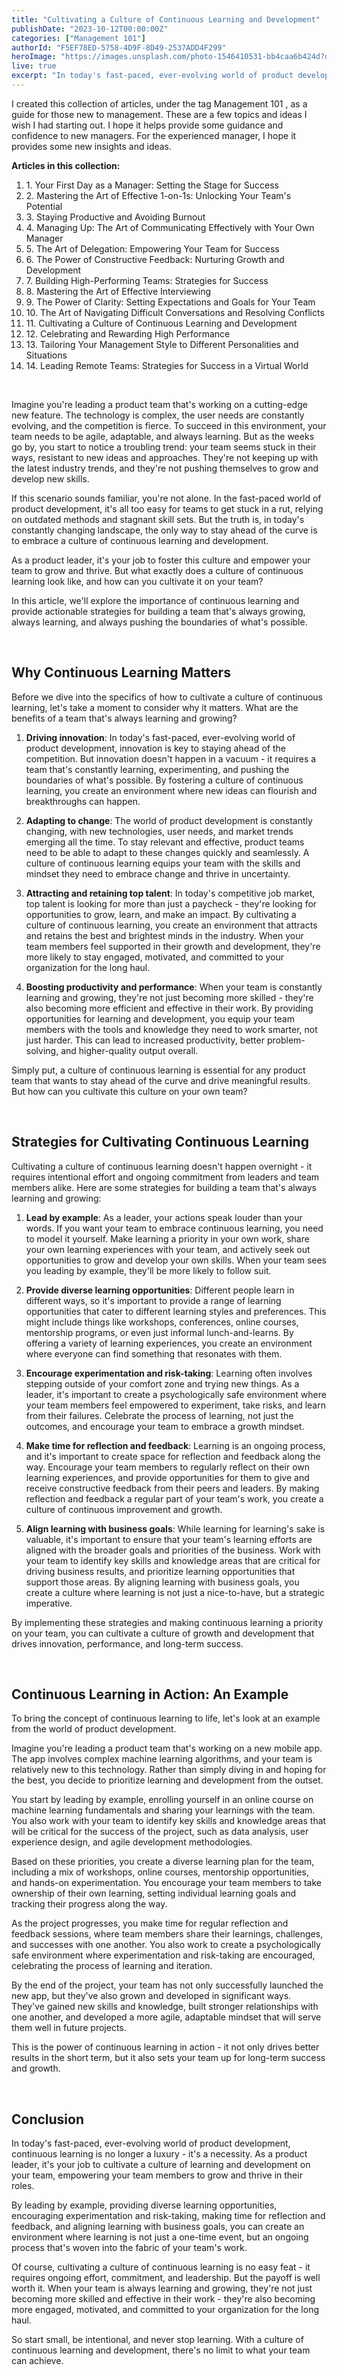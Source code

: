 ```yaml
---
title: "Cultivating a Culture of Continuous Learning and Development"
publishDate: "2023-10-12T00:00:00Z"
categories: ["Management 101"]
authorId: "F5EF78ED-5758-4D9F-8D49-2537ADD4F299"
heroImage: "https://images.unsplash.com/photo-1546410531-bb4caa6b424d?q=80&w=3871&auto=format&fit=crop&ixlib=rb-4.0.3&ixid=M3wxMjA3fDB8MHxwaG90by1wYWdlfHx8fGVufDB8fHx8fA%3D%3D"
live: true
excerpt: "In today's fast-paced, ever-evolving world of product development, one thing is certain: the only constant is change. To stay ahead of the curve and drive innovation, product teams need to embrace a culture of continuous learning and development. As a product leader, it's your job to foster this culture and empower your team to grow and thrive. In this article, we'll explore the importance of continuous learning and provide actionable strategies for cultivating a culture of growth and development on your team."
---
```


<Summary>
  I created this collection of articles, under the tag <Tag>Management 101</Tag>
  , as a guide for those new to management. These are a few topics and ideas I
  wish I had starting out. I hope it helps provide some guidance and confidence
  to new managers. For the experienced manager, I hope it provides some new
  insights and ideas.

  <strong>Articles in this collection:</strong>
  <Indent>
  <ol>
    <li>1. <InternalLink href="/blog/mgmt101-00-first-day">Your First Day as a Manager: Setting the Stage for Success</InternalLink></li>
    <li>2. <InternalLink href="/blog/mgmt101-01-1on1s">Mastering the Art of Effective 1-on-1s: Unlocking Your Team's Potential</InternalLink></li>
    <li>3. <InternalLink href="/blog/mgmt101-02-staying-productive">Staying Productive and Avoiding Burnout</InternalLink></li>
    <li>4. <InternalLink href="/blog/mgmt101-03-managing-up">Managing Up: The Art of Communicating Effectively with Your Own Manager</InternalLink></li>
    <li>5. <InternalLink href="/blog/mgmt101-04-delegation">The Art of Delegation: Empowering Your Team for Success</InternalLink></li>
    <li>6. <InternalLink href="/blog/mgmt101-05-feedback">The Power of Constructive Feedback: Nurturing Growth and Development</InternalLink></li>
    <li>7. <InternalLink href="/blog/mgmt101-06-attracting-top-people">Building High-Performing Teams: Strategies for Success</InternalLink></li>
    <li>8. <InternalLink href="/blog/mgmt101-07-effective-interviewing">Mastering the Art of Effective Interviewing</InternalLink></li>
    <li>9. <InternalLink href="/blog/mgmt101-08-clear-expectations">The Power of Clarity: Setting Expectations and Goals for Your Team</InternalLink></li>
    <li>10. <InternalLink href="/blog/mgmt101-09-difficult-conversations">The Art of Navigating Difficult Conversations and Resolving Conflicts</InternalLink></li>
    <li>11. <InternalLink href="/blog/mgmt101-10-continuous-learning">Cultivating a Culture of Continuous Learning and Development</InternalLink></li>
    <li>12. <InternalLink href="/blog/mgmt101-11-rewarding-high-performance">Celebrating and Rewarding High Performance</InternalLink></li>
    <li>13. <InternalLink href="/blog/mgmt101-12-personalities-and-differences">Tailoring Your Management Style to Different Personalities and Situations</InternalLink></li>
    <li>14. <InternalLink href="/blog/mgmt101-13-managing-remote-teams">Leading Remote Teams: Strategies for Success in a Virtual World</InternalLink></li>
  </ol>
  </Indent>
</Summary>

<br />

Imagine you're leading a product team that's working on a cutting-edge new feature. The technology is complex, the user needs are constantly evolving, and the competition is fierce. To succeed in this environment, your team needs to be agile, adaptable, and always learning. But as the weeks go by, you start to notice a troubling trend: your team seems stuck in their ways, resistant to new ideas and approaches. They're not keeping up with the latest industry trends, and they're not pushing themselves to grow and develop new skills.

If this scenario sounds familiar, you're not alone. In the fast-paced world of product development, it's all too easy for teams to get stuck in a rut, relying on outdated methods and stagnant skill sets. But the truth is, in today's constantly changing landscape, the only way to stay ahead of the curve is to embrace a culture of continuous learning and development.

As a product leader, it's your job to foster this culture and empower your team to grow and thrive. But what exactly does a culture of continuous learning look like, and how can you cultivate it on your team?

In this article, we'll explore the importance of continuous learning and provide actionable strategies for building a team that's always growing, always learning, and always pushing the boundaries of what's possible.

<br />

## Why Continuous Learning Matters

Before we dive into the specifics of how to cultivate a culture of continuous learning, let's take a moment to consider why it matters. What are the benefits of a team that's always learning and growing?

1. **Driving innovation**: In today's fast-paced, ever-evolving world of product development, innovation is key to staying ahead of the competition. But innovation doesn't happen in a vacuum - it requires a team that's constantly learning, experimenting, and pushing the boundaries of what's possible. By fostering a culture of continuous learning, you create an environment where new ideas can flourish and breakthroughs can happen.

2. **Adapting to change**: The world of product development is constantly changing, with new technologies, user needs, and market trends emerging all the time. To stay relevant and effective, product teams need to be able to adapt to these changes quickly and seamlessly. A culture of continuous learning equips your team with the skills and mindset they need to embrace change and thrive in uncertainty.

3. **Attracting and retaining top talent**: In today's competitive job market, top talent is looking for more than just a paycheck - they're looking for opportunities to grow, learn, and make an impact. By cultivating a culture of continuous learning, you create an environment that attracts and retains the best and brightest minds in the industry. When your team members feel supported in their growth and development, they're more likely to stay engaged, motivated, and committed to your organization for the long haul.

4. **Boosting productivity and performance**: When your team is constantly learning and growing, they're not just becoming more skilled - they're also becoming more efficient and effective in their work. By providing opportunities for learning and development, you equip your team members with the tools and knowledge they need to work smarter, not just harder. This can lead to increased productivity, better problem-solving, and higher-quality output overall.

Simply put, a culture of continuous learning is essential for any product team that wants to stay ahead of the curve and drive meaningful results. But how can you cultivate this culture on your own team?

<br />

## Strategies for Cultivating Continuous Learning

Cultivating a culture of continuous learning doesn't happen overnight - it requires intentional effort and ongoing commitment from leaders and team members alike. Here are some strategies for building a team that's always learning and growing:

1. **Lead by example**: As a leader, your actions speak louder than your words. If you want your team to embrace continuous learning, you need to model it yourself. Make learning a priority in your own work, share your own learning experiences with your team, and actively seek out opportunities to grow and develop your own skills. When your team sees you leading by example, they'll be more likely to follow suit.

2. **Provide diverse learning opportunities**: Different people learn in different ways, so it's important to provide a range of learning opportunities that cater to different learning styles and preferences. This might include things like workshops, conferences, online courses, mentorship programs, or even just informal lunch-and-learns. By offering a variety of learning experiences, you create an environment where everyone can find something that resonates with them.

3. **Encourage experimentation and risk-taking**: Learning often involves stepping outside of your comfort zone and trying new things. As a leader, it's important to create a psychologically safe environment where your team members feel empowered to experiment, take risks, and learn from their failures. Celebrate the process of learning, not just the outcomes, and encourage your team to embrace a growth mindset.

4. **Make time for reflection and feedback**: Learning is an ongoing process, and it's important to create space for reflection and feedback along the way. Encourage your team members to regularly reflect on their own learning experiences, and provide opportunities for them to give and receive constructive feedback from their peers and leaders. By making reflection and feedback a regular part of your team's work, you create a culture of continuous improvement and growth.

5. **Align learning with business goals**: While learning for learning's sake is valuable, it's important to ensure that your team's learning efforts are aligned with the broader goals and priorities of the business. Work with your team to identify key skills and knowledge areas that are critical for driving business results, and prioritize learning opportunities that support those areas. By aligning learning with business goals, you create a culture where learning is not just a nice-to-have, but a strategic imperative.

By implementing these strategies and making continuous learning a priority on your team, you can cultivate a culture of growth and development that drives innovation, performance, and long-term success.

<br />

## Continuous Learning in Action: An Example

To bring the concept of continuous learning to life, let's look at an example from the world of product development.

Imagine you're leading a product team that's working on a new mobile app. The app involves complex machine learning algorithms, and your team is relatively new to this technology. Rather than simply diving in and hoping for the best, you decide to prioritize learning and development from the outset.

You start by leading by example, enrolling yourself in an online course on machine learning fundamentals and sharing your learnings with the team. You also work with your team to identify key skills and knowledge areas that will be critical for the success of the project, such as data analysis, user experience design, and agile development methodologies.

Based on these priorities, you create a diverse learning plan for the team, including a mix of workshops, online courses, mentorship opportunities, and hands-on experimentation. You encourage your team members to take ownership of their own learning, setting individual learning goals and tracking their progress along the way.

As the project progresses, you make time for regular reflection and feedback sessions, where team members share their learnings, challenges, and successes with one another. You also work to create a psychologically safe environment where experimentation and risk-taking are encouraged, celebrating the process of learning and iteration.

By the end of the project, your team has not only successfully launched the new app, but they've also grown and developed in significant ways. They've gained new skills and knowledge, built stronger relationships with one another, and developed a more agile, adaptable mindset that will serve them well in future projects.

This is the power of continuous learning in action - it not only drives better results in the short term, but it also sets your team up for long-term success and growth.

<br />

## Conclusion

In today's fast-paced, ever-evolving world of product development, continuous learning is no longer a luxury - it's a necessity. As a product leader, it's your job to cultivate a culture of learning and development on your team, empowering your team members to grow and thrive in their roles.

By leading by example, providing diverse learning opportunities, encouraging experimentation and risk-taking, making time for reflection and feedback, and aligning learning with business goals, you can create an environment where learning is not just a one-time event, but an ongoing process that's woven into the fabric of your team's work.

Of course, cultivating a culture of continuous learning is no easy feat - it requires ongoing effort, commitment, and leadership. But the payoff is well worth it. When your team is always learning and growing, they're not just becoming more skilled and effective in their work - they're also becoming more engaged, motivated, and committed to your organization for the long haul.

So start small, be intentional, and never stop learning. With a culture of continuous learning and development, there's no limit to what your team can achieve.
